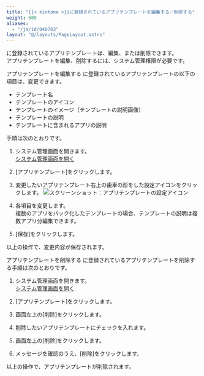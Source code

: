 ```yaml
---
title: "{{< kintone >}}に登録されているアプリテンプレートを編集する／削除する"
weight: 600
aliases:
  - "/ja/id/040783"
layout: "@/layouts/PageLayout.astro"
---
```




<Kintone />に登録されているアプリテンプレートは、編集、または削除できます。  
アプリテンプレートを編集、削除するには、<Kintone />システム管理権限が必要です。

<Heading id="template_edit_delete_template_10">アプリテンプレートを編集する</Heading>
<Kintone />に登録されているアプリテンプレートの以下の項目は、変更できます。

* テンプレート名
* テンプレートのアイコン
* テンプレートのイメージ（テンプレートの説明画像）
* テンプレートの説明
* テンプレートに含まれるアプリの説明

手順は次のとおりです。

1. <Kintone />システム管理画面を開きます。  
  [<Kintone />システム管理画面を開く](/k/ja/id/04046.html)

1. [アプリテンプレート]をクリックします。

1. 変更したいアプリテンプレート右上の歯車の形をした設定アイコンをクリックします。
   <Img src="/k/kintone/img-ja/edit_delete_template_01.png" alt="スクリーンショット：アプリテンプレートの設定アイコン" />

1. 各項目を変更します。  
複数のアプリをパック化したテンプレートの場合、テンプレートの説明は複数アプリ分編集できます。

1. [保存]をクリックします。

以上の操作で、変更内容が保存されます。

<Heading id="template_edit_delete_template_20">アプリテンプレートを削除する</Heading>
<Kintone />に登録されているアプリテンプレートを削除する手順は次のとおりです。

1. <Kintone />システム管理画面を開きます。  
  [<Kintone />システム管理画面を開く](/k/ja/id/04046.html)

1. [アプリテンプレート]をクリックします。

1. 画面左上の[削除]をクリックします。

1. 削除したいアプリテンプレートにチェックを入れます。

1. 画面左上の[削除]をクリックします。

1. メッセージを確認のうえ、[削除]をクリックします。

以上の操作で、アプリテンプレートが削除されます。
